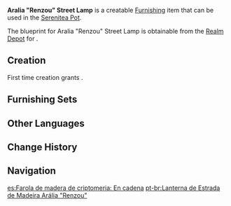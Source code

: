 {{Furnishing Infobox
|id             = 373416
|image          = Item Aralia Renzou Street Lamp.png
|category       = Landscape
|subcategory    = Lighting
|quality        = 3
|adeptal_energy = 60
|load           = 115
|reduced_load   = 97
|description    = A street lamp that can often be found in [[Inazuma City]]. This one is constructed from Aralia Wood. These shorter street lamps have designs that strongly take quick replacement and savings in wood usage into account when they are being built, thus making them easy to construct<br />However, children find that adults who walk by these lamps at night take on most frightening countenances...
|blueprint      = Realm Depot
}}
'''Aralia "Renzou" Street Lamp''' is a creatable [[Furnishing]] item that can be used in the [[Serenitea Pot]].

The blueprint for Aralia "Renzou" Street Lamp is obtainable from the [[Realm Depot]] for {{Item|Realm Currency|24|x=160}}.

==Creation==
First time creation grants {{Item|Trust|24|x=60}}.
{{Recipe
|type = Creation
|time = 14h
|Aralia Wood = 8
|Blue Dye = 4
|sort = Aralia Wood;Blue Dye
}}

==Furnishing Sets==
{{Craft Usage}}

==Other Languages==
{{Other Languages
|default_hidden = 1
|en      = Aralia "Renzou" Street Lamp
|zhs     = 孔雀木「连造」路灯
|zhs_rm  = Kǒngquè Mù "Lián Zào" Lùdēng
|zht     = 孔雀木「連造」路燈
|zht_rm  = Kǒngquè Mù "Lián Zào" Lùdēng
|ja      = 孔雀の「連造」街灯
|ja_rm   = Kujaku no "Renzou" Gaitou{{Assumed}}
|ko      = 공작나무 「연속」 가로등
|ko_rm   = Gongjaknamu "Yeonsok" Garodeung
|es      = Farola de madera de criptomeria: En cadena
|fr      = Lampadaire «&nbsp;Renzou&nbsp;» en bois de cèdre inazumien
|ru      = Уличный фонарь из аралии «Рэндзо»
|th      = โคมไฟถนน "Renzou" จากไม้ Aralia
|th_rm   = 
|vi      = Đèn Đường "Renzou" Gỗ Khổng Tước
|de      = Straßenlaterne „Renzou“ aus Aralia-Holz
|id      = Lampu Jalan Aralia "Renzou"
|pt      = Lanterna de Estrada de Madeira Arália "Renzou"
|tr      = Aralya "Renzou" Sokak Lambası
|it      = Lampione Renzou in legno d'aralia
}}

==Change History==
{{Change History|2.2}}

==Navigation==
{{Furnishing Navbox|exterior}}

[[es:Farola de madera de criptomeria: En cadena]]
[[pt-br:Lanterna de Estrada de Madeira Arália "Renzou"]]